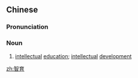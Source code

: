 ==Chinese==
{{zh-forms}}

===Pronunciation===
{{zh-pron
|m=zhìyù
|c=zi3 juk6
|mn=qz,tw,xm,zz:tì-io̍k
|cat=n
}}

===Noun===
{{zh-noun}}

# [[intellectual]] [[education]]; [[intellectual]] [[development]]

[[zh:智育]]